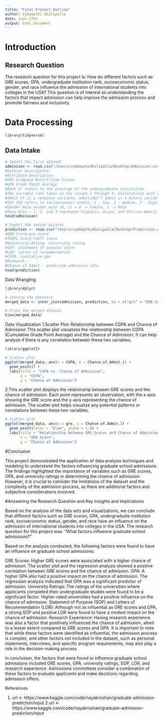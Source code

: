 ```yaml
---
title: "Final Project Outline"
author: Vydeepthi Dhulipalla
date: June 27th
output: html_document
---
```


# Introduction

## Research Question

The research question for this project is: How do different factors such as GRE scores, GPA, undergraduate institution rank, socioeconomic status, gender, and race influence the admission of international students into colleges in the USA? This question is of interest as understanding the factors that impact admission can help improve the admission process and promote fairness and inclusivity.

# Data Processing
```r
library(tidyverse)
```

## Data Intake

```r
# Import the first dataset
admission <- read.csv("/Users/vydeepthidhulipalla/Desktop/Admission.csv")
#Dataset Description:
#Attribute Description
#GRE Graduate Record Exam Scores
#GPA Grade Point Average
#Rank It refers to the prestige of the undergraduate institution.
#The variable rank takes on the values 1 through 4. Institutions with a rank of 1 have the highest prestige, while those with a rank of 4 have the lowest.
#Admit It is a response variable; admit/don’t admit is a binary variable where 1 indicates that student is admitted and 0 indicates that student is not admitted. 
#SES SES refers to socioeconomic status: 1 - low, 2 - medium, 3 - high.
#Gender_male Gender_male (0, 1) = 0 -> Female, 1 -> Male
#Race Race – 1, 2, and 3 represent Hispanic, Asian, and African-Americ
head(admission)
```
```r
# Import the second dataset
prediction <- read.csv("/Users/vydeepthidhulipalla/Desktop/Prediction.csv")
#GRE.Score-gre score
#TOEFL.Score-toefl score
#University.Rating- university rating
#SOP- statement of purpose score
#LOR- letter of recommendation
#CGPA- cumulative gpa
#Research
#Chance.of.Admit.- predicted admission rate
head(prediction)
```

Data Wrangling
```r
library(dplyr)

# Joining the datasets
merged_data <- inner_join(admission, prediction, by = c("gre" = "GRE.Score"))

# Print the merged dataset
View(merged_data)


```
Data Visualization
1.Scatter Plot: Relationship between CGPA and Chance of Admission
This scatter plot visualizes the relationship between CGPA (Cumulative Grade Point Average) and the Chance of Admission. It can help analyze if there is any correlation between these two variables.
```r
library(ggplot2)

# Scatter plot
ggplot(merged_data, aes(x = CGPA, y = Chance.of.Admit.)) +
  geom_point() +
  labs(title = "CGPA vs. Chance of Admission",
       x = "CGPA",
       y = "Chance of Admission")

```
2.This scatter plot displays the relationship between GRE scores and the chance of admission. Each point represents an observation, with the x-axis showing the GRE score and the y-axis representing the chance of admission. The scatter plot helps visualize any potential patterns or correlations between these two variables.
```r
# Scatter plot
ggplot(merged_data, aes(x = gre, y = Chance.of.Admit.)) +
  geom_point(color = "blue", alpha = 1.0) +
  labs(title = "Relationship between GRE Scores and Chance of Admission",
       x = "GRE Score",
       y = "Chance of Admission")


```



#Conclusion

This project demonstrated the application of data analysis techniques and modeling to understand the factors influencing graduate school admissions. The findings highlighted the importance of variables such as GRE scores, GPA, and university ratings in determining the chance of admission. However, it is crucial to consider the limitations of the dataset and the complexity of the admission process, as there are additional factors and subjective considerations involved.





#Answering the Research Question and Key Insights and Implications

Based on the analysis of the data sets and visualizations, we can conclude that different factors such as GRE scores, GPA, undergraduate institution rank, socioeconomic status, gender, and race have an influence on the admission of international students into colleges in the USA. 
The research question for this project was: "What factors influence graduate school admissions?"

Based on the analysis conducted, the following factors were found to have an influence on graduate school admissions:

GRE Scores: Higher GRE scores were associated with a higher chance of admission. The scatter plot and the regression analysis showed a positive correlation between GRE scores and the chance of admission.
GPA: A higher GPA also had a positive impact on the chance of admission. The regression analysis indicated that GPA was a significant predictor of admission.
University Ratings: The ratings of the universities where applicants completed their undergraduate studies were found to be a significant factor. Higher-rated universities had a positive influence on the chance of admission.
Statement of Purpose (SOP) and Letters of Recommendation (LOR): Although not as influential as GRE scores and GPA, a strong SOP and positive LOR were found to have a modest impact on the chance of admission.
Research Experience: Having research experience was also a factor that positively influenced the chance of admission, albeit to a lesser extent compared to GRE scores and GPA.
It is important to note that while these factors were identified as influential, the admission process is complex, and other factors not included in the dataset, such as personal statements, interviews, and specific program requirements, may also play a role in the decision-making process.

In conclusion, the factors that were found to influence graduate school admissions included GRE scores, GPA, university ratings, SOP, LOR, and research experience. Admissions committees consider a combination of these factors to evaluate applicants and make decisions regarding admission offers.




References

1. url <- https://www.kaggle.com/code/nayakroshan/graduate-admission-prediction/input
2.url <- https://www.kaggle.com/code/nayakroshan/graduate-admission-prediction/input

